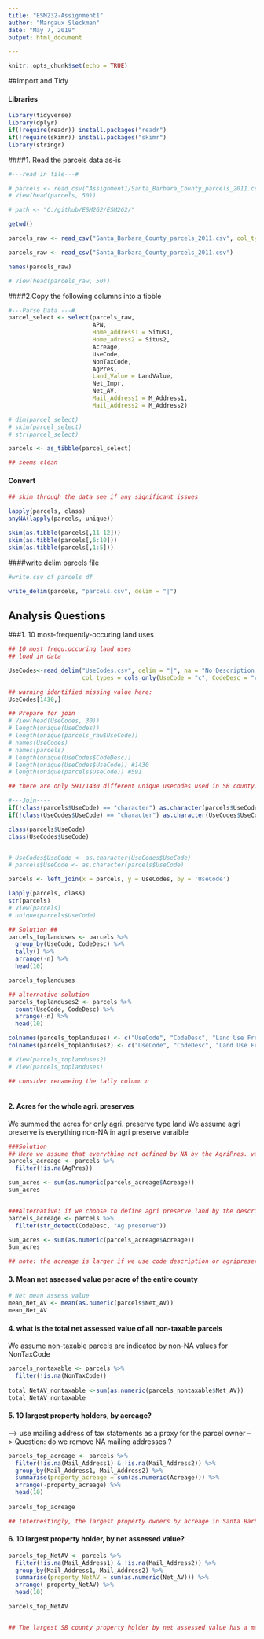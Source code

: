 ```yaml
---
title: "ESM232-Assignment1"
author: "Margaux Sleckman"
date: "May 7, 2019"
output: html_document

---
```


```r
knitr::opts_chunk$set(echo = TRUE)
```
##Import and Tidy

#### Libraries
```r

library(tidyverse)
library(dplyr)
if(!require(readr)) install.packages("readr")
if(!require(skimr)) install.packages("skimr")
library(stringr)


```
####1. Read the parcels data as-is
```r

#---read in file---# 

# parcels <- read_csv("Assignment1/Santa_Barbara_County_parcels_2011.csv")
# View(head(parcels, 50))

# path <- "C:/github/ESM262/ESM262/"

getwd()

parcels_raw <- read_csv("Santa_Barbara_County_parcels_2011.csv", col_types = cols(.default = col_character()))

parcels_raw <- read_csv("Santa_Barbara_County_parcels_2011.csv")

names(parcels_raw)

# View(head(parcels_raw, 50))

```

####2.Copy the following columns into a tibble
```r

#---Parse Data ---#
parcel_select <- select(parcels_raw, 
                        APN, 
                        Home_address1 = Situs1,
                        Home_adress2 = Situs2,
                        Acreage, 
                        UseCode, 
                        NonTaxCode, 
                        AgPres, 
                        Land_Value = LandValue,
                        Net_Impr, 
                        Net_AV, 
                        Mail_Address1 = M_Address1, 
                        Mail_Address2 = M_Address2)

# dim(parcel_select)
# skim(parcel_select)
# str(parcel_select)

parcels <- as_tibble(parcel_select)

## seems clean 

```
#### Convert  
```r

## skim through the data see if any significant issues  

lapply(parcels, class)
anyNA(lapply(parcels, unique))

skim(as.tibble(parcels[,11-12]))
skim(as.tibble(parcels[,6:10]))
skim(as.tibble(parcels[,1:5]))

```

####write delim parcels file
```r

#write.csv of parcels df 

write_delim(parcels, "parcels.csv", delim = "|")

```


## Analysis Questions

###1. 10 most-frequently-occuring land uses
```r

## 10 most frequ.occuring land uses 
## load in data

UseCodes<-read_delim("UseCodes.csv", delim = "|", na = "No Description Available",
                     col_types = cols_only(UseCode = "c", CodeDesc = "c"))

## warning identified missing value here:
UseCodes[1430,]

## Prepare for join
# View(head(UseCodes, 30))
# length(unique(UseCodes))
# length(unique(parcels_raw$UseCode))
# names(UseCodes)
# names(parcels)
# length(unique(UseCodes$CodeDesc))
# length(unique(UseCodes$UseCode)) #1430
# length(unique(parcels$UseCode)) #591

## there are only 591/1430 different unique usecodes used in SB county. 

#---Join----
if(!class(parcels$UseCode) == "character") as.character(parcels$UseCode)
if(!class(UseCodes$UseCode) == "character") as.character(UseCodes$UseCode)

class(parcels$UseCode)
class(UseCodes$UseCode)


# UseCodes$UseCode <- as.character(UseCodes$UseCode)
# parcels$UseCode <- as.character(parcels$UseCode)

parcels <- left_join(x = parcels, y = UseCodes, by = 'UseCode') 

lapply(parcels, class)
str(parcels)
# View(parcels)
# unique(parcels$UseCode)
```

```r

## Solution ##
parcels_toplanduses <- parcels %>% 
  group_by(UseCode, CodeDesc) %>% 
  tally() %>% 
  arrange(-n) %>%
  head(10)

parcels_toplanduses

## alternative solution 
parcels_toplanduses2 <- parcels %>% 
  count(UseCode, CodeDesc) %>% 
  arrange(-n) %>% 
  head(10)

colnames(parcels_toplanduses) <- c("UseCode", "CodeDesc", "Land Use Frequency")
colnames(parcels_toplanduses2) <- c("UseCode", "CodeDesc", "Land Use Frequency")

# View(parcels_toplanduses2)
# View(parcels_toplanduses)

## consider renameing the tally column n 
  
```

#### 2. Acres for the whole agri. preserves 
We summed the acres for only agri. preserve type land 
We assume agri preserve is everything non-NA in agri preserve varaible
```r

###Solution
## Here we assume that everything not defined by NA by the AgriPres. variable is agri. preserve land
parcels_acreage <- parcels %>% 
  filter(!is.na(AgPres))  

sum_acres <- sum(as.numeric(parcels_acreage$Acreage)) 
sum_acres


###Alternative: if we choose to define agri preserve land by the description
parcels_acreage <- parcels %>% 
  filter(str_detect(CodeDesc, "Ag preserve")) 

Sum_acres <- sum(as.numeric(parcels_acreage$Acreage))
Sum_acres

## note: the acreage is larger if we use code description or agripreserver variable as defining element for agri preserve land. 

```

#### 3. Mean net assessed value per acre of the entire county 
```r

# Net mean assess value
mean_Net_AV <- mean(as.numeric(parcels$Net_AV))
mean_Net_AV
```

#### 4. what is the total net assessed value of all non-taxable parcels 
We assume non-taxable parcels are indicated by non-NA values for NonTaxCode
```r

parcels_nontaxable <- parcels %>% 
  filter(!is.na(NonTaxCode))
 
total_NetAV_nontaxable <-sum(as.numeric(parcels_nontaxable$Net_AV))
total_NetAV_nontaxable

```

#### 5. 10 largest property holders, by acreage?
  --> use mailing address of tax statements as a proxy for the parcel owner
  --> Question: do we remove NA mailing addresses ?
```r

parcels_top_acreage <- parcels %>% 
  filter(!is.na(Mail_Address1) & !is.na(Mail_Address2)) %>%
  group_by(Mail_Address1, Mail_Address2) %>% 
  summarise(property_acreage = sum(as.numeric(Acreage))) %>% 
  arrange(-property_acreage) %>% 
  head(10)
  
parcels_top_acreage

## Internestingly, the largest property owners by acreage in Santa Barbara county have a mailing address in SF.
```
  
#### 6. 10 largest property holder, by net assessed value?

```r

parcels_top_NetAV <- parcels %>% 
  filter(!is.na(Mail_Address1) & !is.na(Mail_Address2)) %>% 
  group_by(Mail_Address1, Mail_Address2) %>% 
  summarise(property_NetAV = sum(as.numeric(Net_AV))) %>% 
  arrange(-property_NetAV) %>% 
  head(10)

parcels_top_NetAV


## The largest SB county property holder by net assessed value has a mailing address in Downtown SB.  
```


